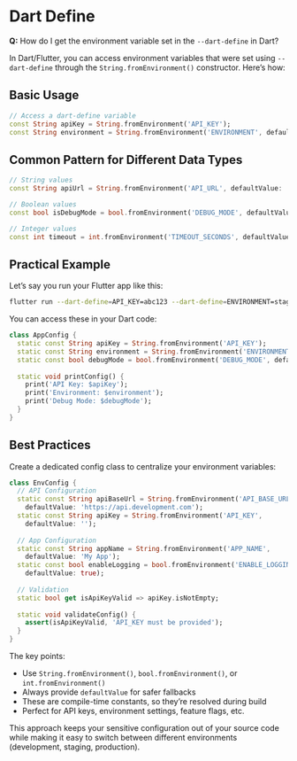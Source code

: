 # Dart Define

**Q:** How do I get the environment variable set in the `--dart-define` in Dart?

In Dart/Flutter, you can access environment variables that were set using `--dart-define` through the `String.fromEnvironment()` constructor. Here's how:

## Basic Usage

```dart
// Access a dart-define variable
const String apiKey = String.fromEnvironment('API_KEY');
const String environment = String.fromEnvironment('ENVIRONMENT', defaultValue: 'development');
```

## Common Pattern for Different Data Types

```dart
// String values
const String apiUrl = String.fromEnvironment('API_URL', defaultValue: 'https://api.example.com');

// Boolean values
const bool isDebugMode = bool.fromEnvironment('DEBUG_MODE', defaultValue: false);

// Integer values
const int timeout = int.fromEnvironment('TIMEOUT_SECONDS', defaultValue: 30);
```

## Practical Example

Let's say you run your Flutter app like this:
```bash
flutter run --dart-define=API_KEY=abc123 --dart-define=ENVIRONMENT=staging --dart-define=DEBUG_MODE=true
```

You can access these in your Dart code:

```dart
class AppConfig {
  static const String apiKey = String.fromEnvironment('API_KEY');
  static const String environment = String.fromEnvironment('ENVIRONMENT', defaultValue: 'development');
  static const bool debugMode = bool.fromEnvironment('DEBUG_MODE', defaultValue: false);
  
  static void printConfig() {
    print('API Key: $apiKey');
    print('Environment: $environment');
    print('Debug Mode: $debugMode');
  }
}
```

## Best Practices

Create a dedicated config class to centralize your environment variables:

```dart
class EnvConfig {
  // API Configuration
  static const String apiBaseUrl = String.fromEnvironment('API_BASE_URL', 
    defaultValue: 'https://api.development.com');
  static const String apiKey = String.fromEnvironment('API_KEY', 
    defaultValue: '');
  
  // App Configuration  
  static const String appName = String.fromEnvironment('APP_NAME', 
    defaultValue: 'My App');
  static const bool enableLogging = bool.fromEnvironment('ENABLE_LOGGING', 
    defaultValue: true);
  
  // Validation
  static bool get isApiKeyValid => apiKey.isNotEmpty;
  
  static void validateConfig() {
    assert(isApiKeyValid, 'API_KEY must be provided');
  }
}
```

The key points:

- Use `String.fromEnvironment()`, `bool.fromEnvironment()`, or `int.fromEnvironment()`
- Always provide `defaultValue` for safer fallbacks
- These are compile-time constants, so they're resolved during build
- Perfect for API keys, environment settings, feature flags, etc.

This approach keeps your sensitive configuration out of your source code while making it easy to switch between different environments (development, staging, production).